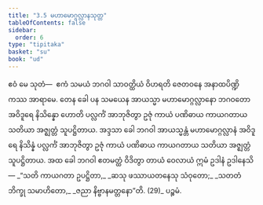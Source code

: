 ```yaml
---
title: "3.5 မဟာမောဂ္ဂလ္လာနသုတ္တ"
tableOfContents: false
sidebar:
  order: 6
type: "tipitaka"
basket: "su"
book: "ud"
---
```



<DynamicBreadcrumb />

<Division number="25" book="ud">

<Paragraph number="199" book="ud">
ဧဝံ မေ သုတံ—  ဧကံ သမယံ ဘဂဝါ သာဝတ္ထိယံ ဝိဟရတိ ဇေတဝနေ အနာထပိဏ္ဍိကဿ အာရာမေ. တေန ခေါ ပန သမယေန အာယသ္မာ မဟာမောဂ္ဂလ္လာနော ဘဂဝတော အဝိဒူရေ နိသိန္နော ဟောတိ ပလ္လင်္ကံ အာဘုဇိတွာ ဥဇုံ ကာယံ ပဏိဓာယ ကာယဂတာယ သတိယာ အဇ္ဈတ္တံ သူပဋ္ဌိတာယ. အဒ္ဒသာ ခေါ ဘဂဝါ အာယသ္မန္တံ မဟာမောဂ္ဂလ္လာနံ အဝိဒူရေ နိသိန္နံ ပလ္လင်္ကံ အာဘုဇိတွာ ဥဇုံ ကာယံ ပဏိဓာယ ကာယဂတာယ သတိယာ အဇ္ဈတ္တံ သူပဋ္ဌိတာယ.
</Paragraph>

<Paragraph number="200" book="ud">
အထ ခေါ ဘဂဝါ ဧတမတ္ထံ ဝိဒိတွာ တာယံ ဝေလာယံ ဣမံ ဥဒါနံ ဥဒါနေသိ—
</Paragraph>

<Paragraph number="201" type="verses" book="ud">
_“သတိ ကာယဂတာ ဥပဋ္ဌိတာ,_  
_ဆသု ဖဿာယတနေသု သံဝုတော;_  
_သတတံ ဘိက္ခု သမာဟိတော,_  
_ဇညာ နိဗ္ဗာနမတ္တနော”တိ. (29)_  


</Paragraph>
</Division>

<Paragraph number="202" type="center" book="ud">
ပဉ္စမံ.
</Paragraph>